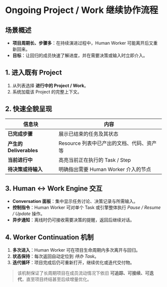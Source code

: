 # Ongoing Project / Work 继续协作流程

## 场景概述
- **项目周期长、步骤多**：在持续演进过程中，Human Worker 可能离开后又重新回来。  
- **目标**：让回归的成员快速了解进度，并在需要决策或输入时立即介入。

## 1. 进入既有 Project
1. 从列表选择 **进行中的 Project / Work**。  
2. 系统加载该 Project 的完整上下文。

## 2. 快速全貌呈现
| 信息块 | 内容 |
|--------|------|
| **已完成步骤** | 展示已结束的任务及其状态 |
| **产生的 Deliverables** | Resource 列表中已产出的文档、代码、资产等 |
| **当前进行中** | 高亮当前正在执行的 Task / Step |
| **待决策或待输入** | 明确指出需要 Human Worker 介入的节点 |

## 3. Human ↔ Work Engine 交互
- **Conversation 面板**：集中显示任务讨论、决策记录与所需输入。  
- **控制指令**：Human Worker 可对单个 Task 或引擎整体执行 _Pause / Resume / Update_ 操作。  
- **异步通知**：离线时仍可接收需要决策的提醒，返回后继续对话。  

## 4. Worker Continuation 机制
1. **多次进入**：Human Worker 可在项目生命周期内多次离开与回归。  
2. **状态保持**：每次返回自动定位到 _待办 Task_。  
3. **迭代循环**：项目完成后仍可重新打开，继续优化或迭代交付物。  

> 该机制保证了长周期项目在成员流动情况下依旧 **可追踪、可接续、可迭代**，直至项目终结甚至后续增量优化。
